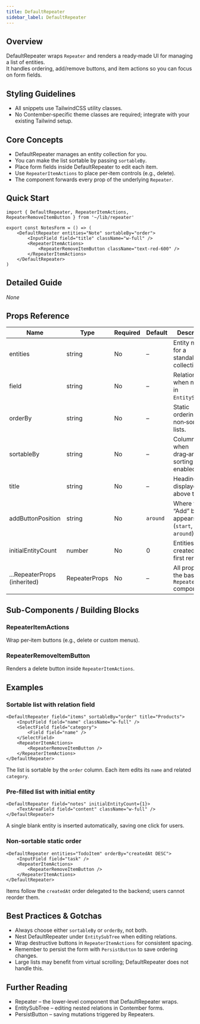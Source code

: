 ```yaml
---
title: DefaultRepeater
sidebar_label: DefaultRepeater
---
```


## Overview
DefaultRepeater wraps `Repeater` and renders a ready‑made UI for managing a list of entities.  
It handles ordering, add/remove buttons, and item actions so you can focus on form fields.

## Styling Guidelines
* All snippets use TailwindCSS utility classes.  
* No Contember‑specific theme classes are required; integrate with your existing Tailwind setup.

## Core Concepts
* DefaultRepeater manages an entity collection for you.  
* You can make the list sortable by passing `sortableBy`.  
* Place form fields inside DefaultRepeater to edit each item.  
* Use `RepeaterItemActions` to place per‑item controls (e.g., delete).  
* The component forwards every prop of the underlying `Repeater`.

## Quick Start
```tsx
import { DefaultRepeater, RepeaterItemActions, RepeaterRemoveItemButton } from '~/lib/repeater'

export const NotesForm = () => (
	<DefaultRepeater entities="Note" sortableBy="order">
		<InputField field="title" className="w-full" />
		<RepeaterItemActions>
			<RepeaterRemoveItemButton className="text-red-600" />
		</RepeaterItemActions>
	</DefaultRepeater>
)
```

## Detailed Guide
_None_

## Props Reference
| Name | Type | Required | Default | Description |
|------|------|----------|---------|-------------|
| entities | string | No | – | Entity name for a standalone collection. |
| field | string | No | – | Relation field when nested in `EntitySubTree`. |
| orderBy | string | No | – | Static ordering for non‑sortable lists. |
| sortableBy | string | No | – | Column used when drag‑and‑drop sorting is enabled. |
| title | string | No | – | Heading displayed above the list. |
| addButtonPosition | string | No | `around` | Where the “Add” button appears (`start`, `end`, `around`). |
| initialEntityCount | number | No | 0 | Entities created on first render. |
| ...RepeaterProps (inherited) | RepeaterProps | No | – | All props from the base `Repeater` component. |

## Sub-Components / Building Blocks
### RepeaterItemActions
Wrap per‑item buttons (e.g., delete or custom menus).

### RepeaterRemoveItemButton
Renders a delete button inside `RepeaterItemActions`.

## Examples
### Sortable list with relation field
```tsx
<DefaultRepeater field="items" sortableBy="order" title="Products">
	<InputField field="name" className="w-full" />
	<SelectField field="category">
		<Field field="name" />
	</SelectField>
	<RepeaterItemActions>
		<RepeaterRemoveItemButton />
	</RepeaterItemActions>
</DefaultRepeater>
```
The list is sortable by the `order` column. Each item edits its `name` and related `category`.

### Pre‑filled list with initial entity
```tsx
<DefaultRepeater field="notes" initialEntityCount={1}>
	<TextAreaField field="content" className="w-full" />
</DefaultRepeater>
```
A single blank entity is inserted automatically, saving one click for users.

### Non‑sortable static order
```tsx
<DefaultRepeater entities="TodoItem" orderBy="createdAt DESC">
	<InputField field="task" />
	<RepeaterItemActions>
		<RepeaterRemoveItemButton />
	</RepeaterItemActions>
</DefaultRepeater>
```
Items follow the `createdAt` order delegated to the backend; users cannot reorder them.

## Best Practices & Gotchas
* Always choose either `sortableBy` or `orderBy`, not both.  
* Nest DefaultRepeater under `EntitySubTree` when editing relations.  
* Wrap destructive buttons in `RepeaterItemActions` for consistent spacing.  
* Remember to persist the form with `PersistButton` to save ordering changes.  
* Large lists may benefit from virtual scrolling; DefaultRepeater does not handle this.

## Further Reading
* Repeater – the lower‑level component that DefaultRepeater wraps.  
* EntitySubTree – editing nested relations in Contember forms.  
* PersistButton – saving mutations triggered by Repeaters.  

<!-- End of Generated Documentation -->